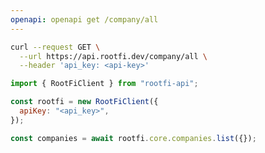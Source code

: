 ```yaml
---
openapi: openapi get /company/all
---
```


<RequestExample>

```bash cURL
curl --request GET \
  --url https://api.rootfi.dev/company/all \
  --header 'api_key: <api-key>'

```

```javascript NodeJS
import { RootFiClient } from "rootfi-api";

const rootfi = new RootFiClient({
  apiKey: "<api_key>",
});

const companies = await rootfi.core.companies.list({});
```

</RequestExample>
